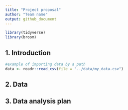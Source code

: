 ```yaml
---
title: "Project proposal"
author: "Team name"
output: github_document
---
```


```r
library(tidyverse)
library(broom)
```

## 1. Introduction

```r
#example of importing data by a path
data <- readr::read_csv(file = "../data/my_data.csv")
```


## 2. Data



## 3. Data analysis plan



